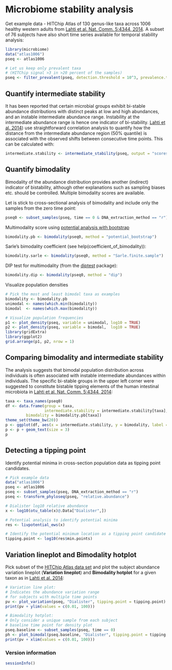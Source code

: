 # Microbiome stability analysis

Get example data - HITChip Atlas of 130 genus-like taxa across 1006 healthy western adults from [Lahti et al. Nat. Comm. 5:4344, 2014](http://www.nature.com/ncomms/2014/140708/ncomms5344/full/ncomms5344.html). A subset of 76 subjects have also short time series available for temporal stability analysis:

```r
library(microbiome)
data("atlas1006")
pseq <- atlas1006

# Let us keep only prevalent taxa
# (HITChip signal >3 in >20 percent of the samples)
pseq <- filter_prevalent(pseq, detection.threshold = 10^3, prevalence.threshold = 0.2)
```



## Quantify intermediate stability 

It has been reported that certain microbial groups exhibit bi-stable
abundance distributions with distinct peaks at low and high
abundances, and an instable intermediate abundance range. Instability
at the intermediate abundance range is hence one indicator of
bi-stability. [Lahti et
al. 2014](http://www.nature.com/ncomms/2014/140708/ncomms5344/full/ncomms5344.html))
use straightforward correlation analysis to quantify how the distance
from the intermediate abundance region (50% quantile) is associated
with the observed shifts between consecutive time points. This can be
calculated with:

```r
intermediate.stability <- intermediate_stability(pseq, output = "scores")
```


## Quantify bimodality 

Bimodality of the abundance distribution provides another (indirect)
indicator of bistability, although other explanations such as sampling
biases etc. should be controlled. Multiple bimodality scores are
available.

Let is stick to cross-sectional analysis of bimodality and include
only the samples from the zero time point:

```r
pseq0 <- subset_samples(pseq, time == 0 & DNA_extraction_method == "r")
```


Multimodality score using [potential analysis with
bootstrap](http://www.nature.com/ncomms/2014/140708/ncomms5344/full/ncomms5344.html)


```r
bimodality.pb <- bimodality(pseq0, method = "potential_bootstrap")
```

Sarle's bimodality coefficient (see help(coefficient_of_bimodality)):

```r
bimodality.sarle <- bimodality(pseq0, method = "Sarle.finite.sample")
```


DIP test for multimodality (from the [diptest](https://cran.r-project.org/web/packages/diptest/index.html) package):

```r
bimodality.dip <- bimodality(pseq0, method = "dip")
```


Visualize population densities 

```r
# Pick the most and least bimodal taxa as examples
bimodality <- bimodality.pb
unimodal <- names(which.min(bimodality))
bimodal  <- names(which.max(bimodality))

# Visualize population frequencies
p1 <- plot_density(pseq, variable = unimodal, log10 = TRUE) 
p2 <- plot_density(pseq, variable = bimodal,  log10 = TRUE) 
library(gridExtra)
library(ggplot2)
grid.arrange(p1, p2, nrow = 1)
```


## Comparing bimodality and intermediate stability

The analysis suggests that bimodal population distribution across individuals is often associated with instable intermediate abundances within individuals. The specific bi-stable groups in the upper left corner were suggested to constitute bistable tipping elements of the human intestinal microbiota in [Lahti et al. Nat. Comm. 5:4344, 2014](http://www.nature.com/ncomms/2014/140708/ncomms5344/full/ncomms5344.html):

```r
taxa <- taxa_names(pseq0)
df <- data.frame(group = taxa,
                 intermediate.stability = intermediate.stability[taxa],
		 bimodality = bimodality.pb[taxa])
theme_set(theme_bw(20))
p <- ggplot(df, aes(x = intermediate.stability, y = bimodality, label = group))
p <- p + geom_text(size = 3)
p
```

## Detecting a tipping point

Identify potential minima in cross-section population data as
tipping point candidates. 

```r
# Pick example data
data("atlas1006")
pseq <- atlas1006
pseq <- subset_samples(pseq, DNA_extraction_method == "r")
pseq <- transform_phyloseq(pseq, "relative.abundance")

# Dialister log10 relative abundance
x <- log10(otu_table(x)@.Data["Dialister",])

# Potential analysis to identify potential minima
res <- livpotential_ews(x)

# Identify the potential minimum location as a tipping point candidate 
tipping.point <- log10(res$min.points)
```

## Variation lineplot and Bimodality hotplot

Pick subset of the [HITChip Atlas data set](http://doi.org/10.5061/dryad.pk75d) and plot the subject abundance variation lineplot (**Variation lineplot**) and **Bimodality hotplot** for a given taxon as in [Lahti et al. 2014](http://www.nature.com/ncomms/2014/140708/ncomms5344/full/ncomms5344.html):

```r
# Variation line plot:
# Indicates the abundance variation range
# for subjects with multiple time points
pv <- plot_variation(pseq, "Dialister", tipping.point = tipping.point)
print(pv + ylim(values = c(0.01, 100)))

# Bimodality hotplot:
# Only consider a unique sample from each subject
# baseline time point for density plot
pseq.baseline <- subset_samples(pseq, time == 0)
ph <- plot_bimodal(pseq.baseline, "Dialister", tipping.point = tipping.point)
print(pv + xlim(values = c(0.01, 100)))
```




### Version information

```r
sessionInfo()
```


